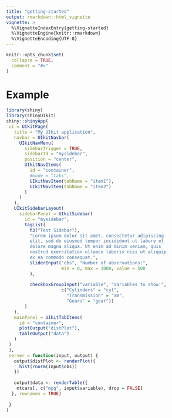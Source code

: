 ```yaml
---
title: "getting-started"
output: rmarkdown::html_vignette
vignette: >
  %\VignetteIndexEntry{getting-started}
  %\VignetteEngine{knitr::rmarkdown}
  %\VignetteEncoding{UTF-8}
---
```


```r
knitr::opts_chunk$set(
  collapse = TRUE,
  comment = "#>"
)
```

# Example

```r
library(shiny)
library(shinyUIkit)
shiny::shinyApp(
 ui = UIkitPage(
   title = "My UIkit application",
   navbar = UIkitNavbar(
     UIkitNavMenu(
       sidebarTrigger = TRUE, 
       sidebarId = "mysidebar",
       position = "center",
       UIkitNavItems(
         id = "container",
         #mode = "tabs",
         UIkitNavItem(tabName = "item1"),
         UIkitNavItem(tabName = "item2")
       )
     )
   ),
   UIkitSidebarLayout(
     sidebarPanel = UIkitSidebar(
       id = "mysidebar",
       tagList(
         h3("Test Sidebar"),
         "Lorem ipsum dolor sit amet, consectetur adipiscing 
         elit, sed do eiusmod tempor incididunt ut labore et 
         dolore magna aliqua. Ut enim ad minim veniam, quis 
         nostrud exercitation ullamco laboris nisi ut aliquip 
         ex ea commodo consequat.",
         sliderInput("obs", "Number of observations:",
                     min = 0, max = 1000, value = 500
         ),
         
         checkboxGroupInput("variable", "Variables to show:",
                     c("Cylinders" = "cyl",
                       "Transmission" = "am",
                       "Gears" = "gear"))
       )
   ),
   mainPanel = UIkitTabItems(
     id = "container",
     plotOutput("distPlot"),
     tableOutput("data")
   )
 )
 ),
 server = function(input, output) {
   output$distPlot <- renderPlot({
     hist(rnorm(input$obs))
   })
   
   output$data <- renderTable({
    mtcars[, c("mpg", input$variable), drop = FALSE]
  }, rownames = TRUE)
   
 }
)
```